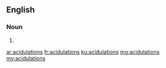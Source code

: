 ==English==

===Noun===
{{head|en|noun plural form}}

# {{plural of|acidulation|lang=en}}

[[ar:acidulations]]
[[fr:acidulations]]
[[ku:acidulations]]
[[mg:acidulations]]
[[my:acidulations]]